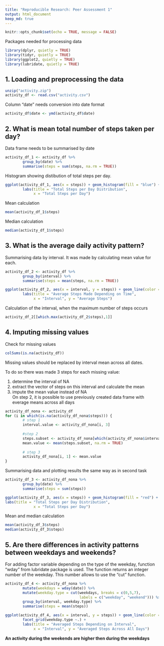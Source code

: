 ```yaml
---
title: "Reproducible Research: Peer Assessment 1"
output: html_document
keep_md: true
---
```

```r
knitr::opts_chunk$set(echo = TRUE, message = FALSE)
```

Packages needed for processing data
```r
library(dplyr, quietly = TRUE)
library(tidyr, quietly = TRUE)
library(ggplot2, quietly = TRUE)
library(lubridate, quietly = TRUE)
```

## 1. Loading and preprocessing the data
```r
unzip("activity.zip")
activity_df <- read.csv("activity.csv")
```
Column "date" needs conversion into date format
```r
activity_df$date <- ymd(activity_df$date)
```


## 2. What is mean total number of steps taken per day?
Data frame needs to be summarised by date
```r
activity_df_1 <- activity_df %>%
        group_by(date) %>%
        summarise(steps = sum(steps, na.rm = TRUE))
```

Histogram showing distibution of total steps per day.
```r
ggplot(activity_df_1, aes(x = steps)) + geom_histogram(fill = "blue") +
        labs(title = "Total Steps per Day Distribution",
             x = "Total Steps per Day")
```

Mean calculation
```r
mean(activity_df_1$steps)
```

Median calculation
```r
median(activity_df_1$steps)
```

## 3. What is the average daily activity pattern?
Summarising data by interval. It was made by calculating mean value for each.
```r
activity_df_2 <- activity_df %>%
        group_by(interval) %>%
        summarise(steps = mean(steps, na.rm = TRUE))
```

```r
ggplot(activity_df_2, aes(x = interval, y = steps)) + geom_line(color = "blue") +
        labs(title = "Average Steps Made Depending on Time",
             x = "Interval", y = "Average Steps")
```

Calculation of the interval, when the maximum number of steps occurs
```r
activity_df_2[[which.max(activity_df_2$steps),1]]
```

## 4. Imputing missing values
Check for missing values
```r
colSums(is.na(activity_df))
```
  
Missing values should be replaced by interval mean across all dates.

To do so there was made 3 steps for each missing value:

1. determine the interval of NA
2. extract the vector of steps on this interval and calculate the mean
3. impute the mean value instead of NA  
On step 2, it is possible to use previously created data frame with everage 
means across all days
```r
activity_df_nona <- activity_df
for (i in which(is.na(activity_df_nona$steps))) {
        # step 1
        interval.value <- activity_df_nona[i, 3]
        
        #step 2
        steps.subset <- activity_df_nona[which(activity_df_nona$interval == interval.value), 1]
        mean.value <- mean(steps.subset, na.rm = TRUE)
        
        # step 3
        activity_df_nona[i, 1] <- mean.value
}
```

Summarising data and plotting results the same way as in second task
```r
activity_df_3 <- activity_df_nona %>%
        group_by(date) %>%
        summarise(steps = sum(steps))
```

```r
ggplot(activity_df_3, aes(x = steps)) + geom_histogram(fill = "red") + 
labs(title = "Total Steps per Day Distribution",
             x = "Total Steps per Day")
```

Mean and median calculation
```r
mean(activity_df_3$steps)
median(activity_df_3$steps)
```

## 5. Are there differences in activity patterns between weekdays and weekends?
For adding factor variable depending on the type of the weekday, function "wday" 
from lubridate package is used. The function returns an integer number of the 
weekday. This number allows to use the "cut" function.
```r
activity_df_4 <- activity_df_nona %>%
        mutate(weekdays = wday(date)) %>%
        mutate(weekday.type = cut(weekdays, breaks = c(0,5,7),
                                  labels = c("weekday", "weekend"))) %>%
        group_by(interval, weekday.type) %>%
        summarise(steps = mean(steps))
```

```r
ggplot(activity_df_4, aes(x = interval, y = steps)) + geom_line(color = "red") +
        facet_grid(weekday.type ~.) +
        labs(title = "Averaged Steps Depending on Interval",
             x = "Interval", y = "Averaged Steps Across All Days")
```

**An activity during the weekends are higher then during the weekdays**